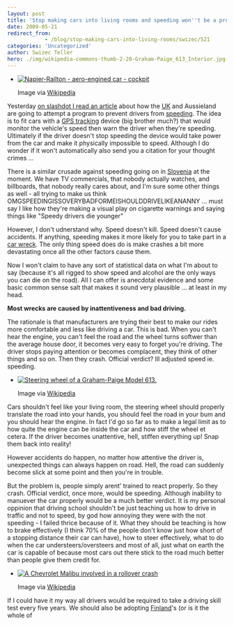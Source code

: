 ```yaml
---
layout: post
title: 'Stop making cars into living rooms and speeding won''t be a problem!'
date: 2009-05-21
redirect_from: 
            - /blog/stop-making-cars-into-living-rooms/swizec/521
categories: 'Uncategorized'
author: Swizec Teller
hero: ./img/wikipedia-commons-thumb-2-20-Graham-Paige_613_Interior.jpg-300px-Graham-Paige_613_Interior.jpg
---
```

- [![Napier-Railton - aero-engined car - cockpit](http://upload.wikimedia.org/wikipedia/en/thumb/5/5a/Napier-Railton_cockpit.jpg/300px-Napier-Railton_cockpit.jpg "Napier-Railton - aero-engined car - cockpit")](http://en.wikipedia.org/wiki/Image:Napier-Railton_cockpit.jpg)

  Image via [Wikipedia](http://en.wikipedia.org/wiki/Image:Napier-Railton_cockpit.jpg)

Yesterday [on slashdot I read an article](http://news.slashdot.org/article.pl?sid=09/05/20/1317218&art_pos=23) about how the [UK](<http://maps.google.com/maps?ll=51.5,-0.116666666667&spn=10.0,10.0&q=51.5,-0.116666666667 (United%20Kingdom)&t=h> "United Kingdom") and Aussieland are going to attempt a program to prevent drivers from [speeding](http://en.wikipedia.org/wiki/Speed_limit "Speed limit"). The idea is to fit cars with a [GPS tracking](http://en.wikipedia.org/wiki/GPS_tracking "GPS tracking") device (big brother much?) that would monitor the vehicle's speed then warn the driver when they're speeding. Ultimately if the driver doesn't stop speeding the device would take power from the car and make it physically impossible to speed. Although I do wonder if it won't automatically also send you a citation for your thought crimes ...



There is a similar crusade against speeding going on in [Slovenia](<http://maps.google.com/maps?ll=46.05,14.5&spn=10.0,10.0&q=46.05,14.5 (Slovenia)&t=h> "Slovenia") at the moment. We have TV commercials, that nobody actually watches, and billboards, that nobody really cares about, and I'm sure some other things as well - all trying to make us think OMGSPEEDINGISSOVERYBADFORMEISHOULDDRIVELIKEANANNY ... must say I like how they're making a visual play on cigarette warnings and saying things like "Speedy drivers die younger"



However, I don't udnerstand why. Speed doesn't kill. Speed doesn't cause accidents. If anything, speeding makes it more likely for you to take part in a [car wreck](http://en.wikipedia.org/wiki/Car_accident "Car accident"). The only thing speed does do is make crashes a bit more devastating once all the other factors cause them.



Now I won't claim to have any sort of statistical data on what I'm about to say (because it's all rigged to show speed and alcohol are the only ways you can die on the road). All I can offer is anecdotal evidence and some basic common sense salt that makes it sound very plausible ... at least in my head.



**Most wrecks are caused by inattentiveness and bad driving.**



The rationale is that manufacturers are trying their best to make our rides more comfortable and less like driving a car. This is bad. When you can't hear the engine, you can't feel the road and the wheel turns softwer than the average house door, it becomes very easy to forget you're driving. The driver stops paying attention or becomes complacent, they think of other things and so on. Then they crash. Official verdict? Ill adjusted speed ie. speeding.

- [![Steering wheel of a Graham-Paige Model 613.](./img/wikipedia-commons-thumb-2-20-Graham-Paige_613_Interior.jpg-300px-Graham-Paige_613_Interior.jpg "Steering wheel of a Graham-Paige Model 613.")](http://commons.wikipedia.org/wiki/Image:Graham-Paige_613_Interior.jpg)

  Image via [Wikipedia](http://commons.wikipedia.org/wiki/Image:Graham-Paige_613_Interior.jpg)

Cars shouldn't feel like your living room, the steering wheel should properly translate the road into your hands, you should feel the road in your bum and you should hear the engine. In fact I'd go so far as to make a legal limit as to how quite the engine can be inside the car and how stiff the wheel et cetera. If the driver becomes unattentive, hell, stiffen everything up! Snap them back into reality!



However accidents do happen, no matter how attentive the driver is, unexpected things can always happen on road. Hell, the road can suddenly become slick at some point and then you're in trouble.



But the problem is, people simply arent' trained to react properly. So they crash. Official verdict, once more, would be speeding. Although inability to manuever the car properly would be a much better verdict. It is my personal oppinion that driving school shouldn't be just teaching us how to drive in traffic and not to speed, by god how annoying they were with the not speeding - I failed thrice because of it. What they should be teaching is how to brake effectively (I think 70% of the people don't know just how short of a stopping distance their car can have), how to steer effectively, what to do when the car understeers/oversteers and most of all, just what on earth the car is capable of because most cars out there stick to the road much better than people give them credit for.

- [![A Chevrolet Malibu involved in a rollover crash](http://upload.wikimedia.org/wikipedia/en/thumb/4/4a/Malibucrash.JPG/300px-Malibucrash.JPG "A Chevrolet Malibu involved in a rollover crash")](http://en.wikipedia.org/wiki/Image:Malibucrash.JPG)

  Image via [Wikipedia](http://en.wikipedia.org/wiki/Image:Malibucrash.JPG)

If I could have it my way all drivers would be required to take a driving skill test every five years. We should also be adopting [Finland](<http://maps.google.com/maps?ll=60.1666666667,24.9333333333&spn=10.0,10.0&q=60.1666666667,24.9333333333 (Finland)&t=h> "Finland")'s (or is it the whole of